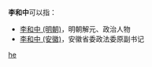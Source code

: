 '''李和中'''可以指：
* [[李和中_(明朝)|李和中 (明朝)]]，明朝解元、政治人物
* [[李和中_(安徽)|李和中 (安徽)]]，安徽省委政法委原副书记

{{disambig}}

[[Category:三字李姓人名消歧义|he]]